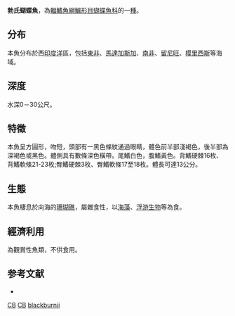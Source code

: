 {{Speciesbox
| image = Chaetodon blackburnii.jpg
| status = LC
| status_system = IUCN
| genus = Chaetodon
| species = blackburnii
| authority = [[Desjardins|Desjardins]], 1836
| synonyms = 
}}
'''勃氏蝴蝶魚'''，為[[輻鰭魚綱|輻鰭魚綱]][[鱸形目|鱸形目]][[蝴蝶魚科|蝴蝶魚科]]的一[[種|種]]。

==分布==
本魚分布於西[[印度洋|印度洋]]區，包括[[東非|東非]]、[[馬達加斯加|馬達加斯加]]、[[南非|南非]]、[[留尼旺|留尼旺]]、[[模里西斯|模里西斯]]等海域。

==深度==
水深0－30公尺。

==特徵==
本魚呈方圓形，吻短，頭部有一黑色條紋通過眼睛，體色前半部淺褐色，後半部為深褐色或黑色。體側具有數條深色橫帶。尾鰭白色，腹鰭黃色。背鰭硬棘16枚、背鰭軟條21-23枚;臀鰭硬棘3枚、臀鰭軟條17至18枚。體長可達13公分。

==生態==
本魚棲息於向海的[[珊瑚礁|珊瑚礁]]，屬雜食性，以[[海藻|海藻]]、[[浮游生物|浮游生物]]等為食。

==經濟利用==
為觀賞性魚類，不供食用。

==参考文献==
*{{FishBase_species|genus=Chaetodon|species=blackburnii|year=2011|month=12}}
{{Taxonbar|from=Q1055327}}

[[Category:IUCN红色名录无危物种|CB]]
[[Category:觀賞魚|CB]]
[[Category:蝴蝶魚屬|blackburnii]]